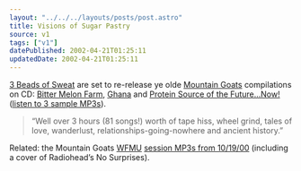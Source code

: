 ```yaml
---
layout: "../../../layouts/posts/post.astro"
title: Visions of Sugar Pastry
source: v1
tags: ["v1"]
datePublished: 2002-04-21T01:25:11
updatedDate: 2002-04-21T01:25:11
---
```


[3 Beads of Sweat][1] are set to re-release ye olde [Mountain Goats][2] compilations on CD: [Bitter Melon Farm][3], [Ghana][4] and [Protein Source of the Future&#8230;Now!][5] ([listen to 3 sample MP3s][6]).

> &#8220;Well over 3 hours (81 songs!) worth of tape hiss, wheel grind, tales of love, wanderlust, relationships-going-nowhere and ancient history.&#8221;

Related: the Mountain Goats [WFMU][7] [session MP3s from 10/19/00][8] (including a cover of Radiohead&#8217;s No Surprises).

[1]: http://www.3bos.com/ "3 Beads of Sweat record label"
[2]: http://www.themountaingoats.net/
[3]: http://www.3bos.com/label/releases/1002.html "the Mountain Goats: 'Bitter Melon Farm'"
[4]: http://www.3bos.com/label/releases/1003.html "the Mountain Goats: 'Ghana'"
[5]: http://www.3bos.com/label/releases/1001.html "the Mountain Goats: 'Protein Source of the Future...Now!'"
[6]: http://www.3bos.com/label/artists/mountaingoats/mountaingoats_mp3.html "Listen to 'Love Cuts the Strings', 'Star Dusting' and 'Going to Port Washington'"
[7]: http://www.wfmu.org/ "WFMU: excellent 'non-commercial, freeform radio station' broadcasting online"
[8]: http://www.knerd.com/~sashwap/goats/

